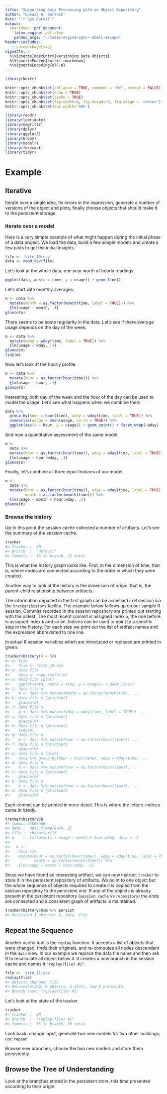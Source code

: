 ```yaml
---
title: "Supporting Data Processing with an Object Repository"
author: "Lukasz A. Bartnik"
date: "`r Sys.Date()`"
output:
  rmarkdown::pdf_document:
    latex_engine: pdflatex
    pandoc_args: "--latex-engine-opt=--shell-escape"
header-includes:
   - \usepackage{svg}
vignette: >
  %\VignetteIndexEntry{Versioning Data Objects}
  %\VignetteEngine{knitr::rmarkdown}
  %\VignetteEncoding{UTF-8}
---
```


<!--

Including SVG in PDF generated from RMarkdown:

  https://stackoverflow.com/questions/34064292/is-it-possible-to-include-svg-image-in-pdf-document-rendered-by-rmarkdown


-->


```r
library(knitr)

knitr::opts_chunk$set(collapse = TRUE, comment = "#>", prompt = FALSE)
knitr::opts_chunk$set(echo = TRUE)
knitr::opts_chunk$set(cache = TRUE)
knitr::opts_chunk$set(fig.width=8, fig.height=6, fig.align = 'center')
knitr::opts_chunk$set(out.width='50%')
```


```r
library(readr)
library(lubridate)
library(magrittr)
library(dplyr)
library(ggplot2)
library(broom)
library(modelr)
library(forecast)
library(tidyr)
```


# Example

## Iterative

Iterate over a single idea, fix errors in the expression, generate a number
of versions of the object and plots, finally choose objects that should make
it to the persistent storage.


### Iterate over a model

Here is a very simple example of what might happen during the initial
phase of a data project. We load the data, build a few simple models
and create a few plots to get the initial insights.


```r
file <- 'site_10.csv'
data <- read_csv(file)
```


Let's look at the whole data, one year worth of hourly readings.

```r
ggplot(data, aes(x = time, y = usage)) + geom_line()
```


Let's start with monthly averages.

```r
m <- data %>%
  mutate(month = as.factor(month(time, label = TRUE))) %>%
  {lm(usage ~ month, .)}
glance(m)
```



There seems to be some regularity in the data.
Let's see if there average usage depends on the day of the week.

```r
m <- data %>%
  mutate(wday = wday(time, label = TRUE)) %>%
  {lm(usage ~ wday, .)}
glance(m)
tidy(m)
```


Now let's look at the hourly profile.

```r
m <- data %>%
  mutate(hour = as.factor(hour(time))) %>%
  {lm(usage ~ hour, .)}
glance(m)
```

Interesting, both day of the week and the hour of the day can be used
to model the usage. Let's see what happens when we combine them.


```r
data %>%
  group_by(hour = hour(time), wday = wday(time, label = TRUE)) %>%
  summarise(usage = mean(usage, na.rm = TRUE)) %>%
  ggplot(aes(x = hour, y = usage)) + geom_point() + facet_wrap(~wday)
```


And now a quantitative assessment of the same model.

```r
m <-
  data %>%
  mutate(hour = as.factor(hour(time)), wday = wday(time, label = TRUE)) %>%
  {lm(usage ~ hour:wday, .)}
glance(m)
```

Finally, let's combine all three input features of our model.

```r
m <-
  data %>%
  mutate(hour = as.factor(hour(time)), wday = wday(time, label = TRUE),
         month = as.factor(month(time))) %>%
  {lm(usage ~ month + hour:wday, .)}
glance(m)
```



### Browse the history

Up to this point the session cache collected a number of artifacts.
Let's see the summary of the session cache.

```r
tracker
#> Tracker :  ON
#> Branch  :  "default"
#> Commits :  15 in branch, 15 total
```


This is what the history graph looks like. First, in the dimension of
time, that is, where nodes are connected according to the order in
which they were created.

\begin{figure}[h]
\centering
\includesvg[width=140pt]{plot-1}
\caption{svg image}
\end{figure}


Another way to look at the history is the dimension of origin, that is,
the parent-child relationship between artifacts.

\begin{figure}[h]
\centering
\includesvg[width=400pt]{plot-2}
\caption{svg image}
\end{figure}


The information depicted in the first graph can be accessed in R session
via the `tracker$history` facility. The example below follows up on our
sample R session. Commits recorded in the session repository are printed
out starting with the oldest. The most recent commit is assigned index
`a`, the one before is assigned index `b` and so on. Indices can be used
to point to a specific step in the history. For each step we print out
the list of artifact names and the expression abbreviated to one line.

In actual R session variables which are introduced or replaced are printed
in green.


```r
tracker$history(n = 50)
#> o: file
#>    file <- 'site_10.csv'
#> n: data file
#>    data <- read_csv(file)
#> m: data file [plot]
#>    ggplot(data, aes(x = time, y = usage)) + geom_line()
#> l: data file m
#>    m <- data %>% mutate(month = as.factor(month(time, ...
#> k: data file m [printout]
#>    glance(m)
#> j: data file m
#>    m <- data %>% mutate(wday = wday(time, label = TRUE)) ...
#> i: data file m [printout]
#>    glance(m)
#> h: data file m [printout]
#>    tidy(m)
#> g: data file m
#>    m <- data %>% mutate(hour = as.factor(hour(time))) ...
#> f: data file m [printout]
#>    glance(m)
#> e: data file m [plot]
#>    data %>% group_by(hour = hour(time), wday = wday(time, ...
#> d: data file m
#>    m <- data %>% mutate(hour = as.factor(hour(time)), ...
#> c: data file m [printout]
#>    glance(m)
#> b: data file m
#>    m <- data %>% mutate(hour = as.factor(hour(time)), ...
#> a: data file m [printout]
#>    glance(m)
```


Each commit can be printed in more detail. This is where the letters-indices
come in handy.

```r
tracker$history$b
#> Commit afb67ad6
#> data :  data.frame[8784, 2]
#> file :  character(1)
#> m    :  lm(formula = usage ~ month + hour:wday, data = .)
#>
#>   m <-
#>    data %>%
#>    mutate(hour = as.factor(hour(time)), wday = wday(time, label = TRUE),
#>           month = as.factor(month(time))) %>%
#>    {lm(usage ~ month + hour:wday, .)}
```


Since we have found an interesting artifact, we can now instruct `tracker`
to store it in the persistent repository of artifacts. We point to one
object but the whole sequence of objects required to create it is copied
from the session repository to the persistent one. If any of the objects
is already present in the persistent repository (`session cache` vs `repository`)
the ends are connected and a consistent graph of artifacts is maintained.



```r
tracker$history$b$m %>% persist
#> Persisted 3 objects: m, data, file
```


## Repeat the Sequence

Another useful tool is the `replay` function. It accepts a list of objects
that were changed, finds their originals, and re-computes all nodes descendant
in the `data` view. In our example we replace the data file name and then
ask R to recalculate all object below it. It creates a new branch in the
session cache and names it `"replay(file) #1"`.


```r
file <- 'site_11.csv'
replay(file)
#> Objects changed: file
#> Recalculating: 6 objects, 2 plots, and 6 printouts.
#> Branch name: "replay(file) #1"
```


Let's look at the state of the tracker.

```r
tracker
#> Tracker :  ON
#> Branch  :  "replay(file) #1"
#> Commits :  15 in branch, 30 total
```



Look back, change input, generate two new models for two other buildings;
use `repeat`


Browse new branches, choose the two new models and store them persistently


## Browse the Tree of Understanding

Look at the branches stored in the persistent store, this time presented
according to their origin



